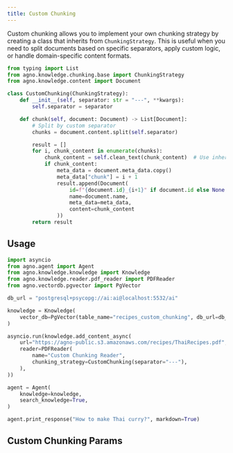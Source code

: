 ```yaml
---
title: Custom Chunking
---
```


Custom chunking allows you to implement your own chunking strategy by creating a class that inherits from `ChunkingStrategy`. This is useful when you need to split documents based on specific separators, apply custom logic, or handle domain-specific content formats.

```python
from typing import List
from agno.knowledge.chunking.base import ChunkingStrategy
from agno.knowledge.content import Document

class CustomChunking(ChunkingStrategy):
    def __init__(self, separator: str = "---", **kwargs):
        self.separator = separator

    def chunk(self, document: Document) -> List[Document]:
        # Split by custom separator
        chunks = document.content.split(self.separator)

        result = []
        for i, chunk_content in enumerate(chunks):
            chunk_content = self.clean_text(chunk_content)  # Use inherited method
            if chunk_content:
                meta_data = document.meta_data.copy()
                meta_data["chunk"] = i + 1
                result.append(Document(
                    id=f"{document.id}_{i+1}" if document.id else None,
                    name=document.name,
                    meta_data=meta_data,
                    content=chunk_content
                ))
        return result
```

## Usage

```python
import asyncio
from agno.agent import Agent
from agno.knowledge.knowledge import Knowledge
from agno.knowledge.reader.pdf_reader import PDFReader
from agno.vectordb.pgvector import PgVector

db_url = "postgresql+psycopg://ai:ai@localhost:5532/ai"

knowledge = Knowledge(
    vector_db=PgVector(table_name="recipes_custom_chunking", db_url=db_url),
)

asyncio.run(knowledge.add_content_async(
    url="https://agno-public.s3.amazonaws.com/recipes/ThaiRecipes.pdf",
    reader=PDFReader(
        name="Custom Chunking Reader",
        chunking_strategy=CustomChunking(separator="---"),
    ),
))

agent = Agent(
    knowledge=knowledge,
    search_knowledge=True,
)

agent.print_response("How to make Thai curry?", markdown=True)
```

## Custom Chunking Params

<Snippet file="chunking-custom.mdx" />
